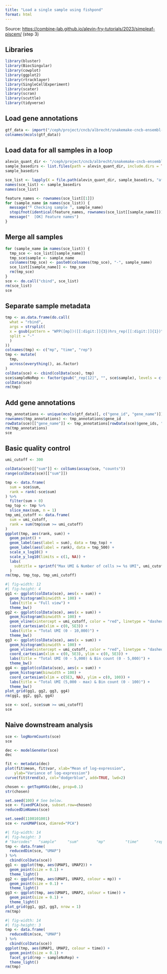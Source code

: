 ```yaml
---
title: "Load a single sample using fishpond"
format: html
---
```


Source: <https://combine-lab.github.io/alevin-fry-tutorials/2023/simpleaf-piscem/> (step 3)

## Libraries

```r
library(bluster)
library(BiocSingular)
library(cowplot)
library(ggplot2)
library(rtracklayer)
library(SingleCellExperiment)
library(scater)
library(scran)
library(scuttle)
library(tidyverse)
```

## Load gene annotations

```r
gtf_data <- import("/ceph/project/cncb/albrecht/snakemake-cncb-ensembl-2024/resources/genome/genome.gtf.gz")
colnames(mcols(gtf_data))
```

## Load data for all samples in a loop

```r
alevin_quant_dir <- "/ceph/project/cncb/albrecht/snakemake-cncb-ensembl-2024/results/alevin"
sample_basedirs <- list.files(path = alevin_quant_dir, include.dirs = TRUE)
sample_basedirs
```

```r
sce_list <- lapply(X = file.path(alevin_quant_dir, sample_basedirs, "af_quant"), FUN = fishpond::loadFry, outputFormat = "scRNA")
names(sce_list) <- sample_basedirs
names(sce_list)
```


```r
feature_names <- rownames(sce_list[[1]])
for (sample_name in names(sce_list)) {
  message("* Checking sample ", sample_name)
  stopifnot(identical(feature_names, rownames(sce_list[[sample_name]])))
  message("  [OK] Feature names")
}
```

## Merge all samples

```r
for (sample_name in names(sce_list)) {
  tmp_sce <- sce_list[[sample_name]]
  tmp_sce$sample <- sample_name
  colnames(tmp_sce) <- paste0(colnames(tmp_sce), "-", sample_name)
  sce_list[[sample_name]] <- tmp_sce
  rm(tmp_sce)
}
sce <- do.call("cbind", sce_list)
rm(sce_list)
sce
```

## Separate sample metadata

```r
tmp <- as.data.frame(do.call(
  what = "rbind",
  args = strsplit(
  x = gsub(pattern = "WPP([mp])([[:digit:]]{3})hrs_rep([[:digit:]]{1})", replacement = "\\1-\\2-\\3", x = colData(sce)[["sample"]]),
  split = "-"
  )
))
colnames(tmp) <- c("mp", "time", "rep")
tmp <- mutate(
  tmp,
  across(everything(), as.factor)
)
colData(sce) <- cbind(colData(sce), tmp)
sce$sampleNoRep <- factor(gsub("_rep[12]", "", sce$sample), levels = c("WPPm048hrs", "WPPm024hrs", "WPPp000hrs", "WPPp024hrs", "WPPp048hrs",  "WPPp072hrs", "WPPp096hrs", "WPPp120hrs"))
colData(sce)
rm(tmp)
```

## Add gene annotations

```r
tmp_annotations <- unique(mcols(gtf_data)[, c("gene_id", "gene_name")])
rownames(tmp_annotations) <- tmp_annotations$gene_id
rowData(sce)[["gene_name"]] <- tmp_annotations[rowData(sce)$gene_ids, "gene_name"]
rm(tmp_annotations)
sce
```

## Basic quality control

```r
umi_cutoff <- 300
```


```r
colData(sce)[["sum"]] <- colSums(assay(sce, "counts"))
range(colData(sce)[["sum"]])
```

```r
tmp <- data.frame(
  sum = sce$sum,
  rank = rank(-sce$sum)
) %>% 
  filter(sum > 0)
tmp_top <- tmp %>% 
  slice_max(sum, n = 1)
tmp_umi_cutoff <- data.frame(
  sum = umi_cutoff,
  rank = sum(tmp$sum >= umi_cutoff)
)
ggplot(tmp, aes(rank, sum)) +
  geom_point() +
  geom_label(aes(label = sum), data = tmp_top) +
  geom_label(aes(label = rank), data = tmp_500) +
  scale_x_log10() +
  scale_y_log10(limits = c(1, NA)) +
  labs(
    subtitle = sprintf("Max UMI & Number of cells >= %s UMI", umi_cutoff)
  )
rm(tmp, tmp_top, tmp_umi_cutoff)
```

```r
#| fig-width: 12
#| fig-height: 4
gg1 <- ggplot(colData(sce), aes(x = sum)) +
  geom_histogram(binwidth = 100) +
  labs(title = "Full view") +
  theme_bw()
gg2 <- ggplot(colData(sce), aes(x = sum)) +
  geom_histogram(binwidth = 100) +
  geom_vline(xintercept = umi_cutoff, color = "red", linetype = "dashed") +
  coord_cartesian(xlim = c(0, 5E3)) +
  labs(title = "Total UMI (0 - 10,000)") +
  theme_bw()
gg3 <- ggplot(colData(sce), aes(x = sum)) +
  geom_histogram(binwidth = 100) +
  geom_vline(xintercept = umi_cutoff, color = "red", linetype = "dashed") +
  coord_cartesian(xlim = c(0, 5E3), ylim = c(0, 5E3)) +
  labs(title = "Total UMI (0 - 5,000) & Bin count (0 - 5,000)") +
  theme_bw()
gg4 <- ggplot(colData(sce), aes(x = sum)) +
  geom_histogram(binwidth = 100) +
  coord_cartesian(xlim = c(5E3, NA), ylim = c(0, 100)) +
  labs(title = "Total UMI (5,000 - max) & Bin count (0 - 100)") +
  theme_bw()
plot_grid(gg1, gg2, gg3, gg4)
rm(gg1, gg2, gg3, gg4)
```

```r
sce <- sce[, sce$sum >= umi_cutoff]
sce
```

## Naive downstream analysis

```r
sce <- logNormCounts(sce)
sce
```

```r
dec <- modelGeneVar(sce)
dec
```

```r
fit <- metadata(dec)
plot(fit$mean, fit$var, xlab="Mean of log-expression",
    ylab="Variance of log-expression")
curve(fit$trend(x), col="dodgerblue", add=TRUE, lwd=2)
```

```r
chosen <- getTopHVGs(dec, prop=0.1)
str(chosen)
```

```r
set.seed(100) # See below.
sce <- fixedPCA(sce, subset.row=chosen) 
reducedDimNames(sce)
```

```r
set.seed(1100101001)
sce <- runUMAP(sce, dimred="PCA")
```

```r
#| fig-width: 14
#| fig-height: 3
# "barcodes"   "sample"     "sum"        "mp"         "time"       "rep"        "sizeFactor"
tmp <- data.frame(
  reducedDim(sce, "UMAP")
) %>% 
  cbind(colData(sce))
gg1 <- ggplot(tmp, aes(UMAP1, UMAP2)) +
  geom_point(size = 0.1) +
  theme_light()
gg2 <- ggplot(tmp, aes(UMAP1, UMAP2, colour = mp)) +
  geom_point(size = 0.1) +
  theme_light()
gg3 <- ggplot(tmp, aes(UMAP1, UMAP2, colour = time)) +
  geom_point(size = 0.1) +
  theme_light()
plot_grid(gg1, gg2, gg3, nrow = 1)
rm(tmp)
```

```r
#| fig-width: 14
#| fig-height: 3
tmp <- data.frame(
  reducedDim(sce, "UMAP")
) %>% 
  cbind(colData(sce))
ggplot(tmp, aes(UMAP1, UMAP2, colour = time)) +
  geom_point(size = 0.1) +
  facet_grid(rep ~ sampleNoRep) +
  theme_light()
rm(tmp)
```
